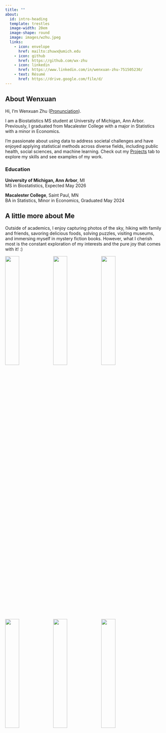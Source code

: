 ```yaml
---
title: ""
about:
  id: intro-heading
  template: trestles
  image-width: 20em
  image-shape: round
  image: images/wzhu.jpeg
  links:
    - icon: envelope
      href: mailto:zhuwx@umich.edu
    - icon: github
      href: https://github.com/wx-zhu
    - icon: linkedin
      href: https://www.linkedin.com/in/wenxuan-zhu-751505230/
    - text: Résumé
      href: https://drive.google.com/file/d/
---
```


::: {#intro-heading}
## About Wenxuan

Hi, I'm Wenxuan Zhu (<a href="https://namedrop.io/wenxuanzhu" target="_blank" rel="noopener">Pronunciation</a>).  <br>

I am a Biostatistics MS student at University of Michigan, Ann Arbor. Previously, I graduated from Macalester College with a major in Statistics with a minor in Economics. <br>

I'm passionate about using data to address societal challenges and have enjoyed applying statistical methods across diverse fields, including public health, social sciences, and machine learning. Check out my [Projects](https://wx-zhu.github.io//projects.html) tab to explore my skills and see examples of my work.
:::

### Education 

**University of Michigan, Ann Arbor**, MI  
MS in Biostatistics, Expected May 2026  

**Macalester College**, Saint Paul, MN  
BA in Statistics, Minor in Economics, Graduated May 2024  


##  A little more about Me

Outside of academics, I enjoy capturing photos of the sky, hiking with family and friends, savoring delicious foods, solving puzzles, visiting museums, and immersing myself in mystery fiction books. However, what I cherish most is the constant exploration of my interests and the pure joy that comes with it! :)

::: {layout-nrow=2}
![](images/me_2.jpg){width=30%} 
![](images/sky.JPG){width=30%} 
![](images/me_3.jpeg){width=30%}
![](images/puzzle.JPG){width=30%}
![](images/me_5.jpeg){width=30%}
![](images/art.jpeg){width=30%}
:::


